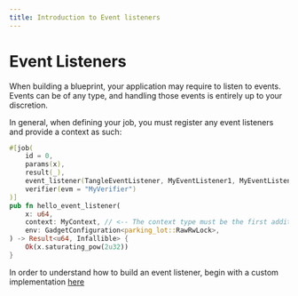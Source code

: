 ```yaml
---
title: Introduction to Event listeners
---
```


# Event Listeners

When building a blueprint, your application may require to listen to events. Events can be of any type, and handling those events is entirely up to your discretion.

In general, when defining your job, you must register any event listeners and provide a context as such:

```rust
#[job(
    id = 0,
    params(x),
    result(_),
    event_listener(TangleEventListener, MyEventListener1, MyEventListener2, ...), // <-- Register all event listeners here
    verifier(evm = "MyVerifier")
)]
pub fn hello_event_listener(
    x: u64,
    context: MyContext, // <-- The context type must be the first additional parameter
    env: GadgetConfiguration<parking_lot::RawRwLock>,
) -> Result<u64, Infallible> {
    Ok(x.saturating_pow(2u32))
}
```

In order to understand how to build an event listener, begin with a custom implementation [here](./installation)